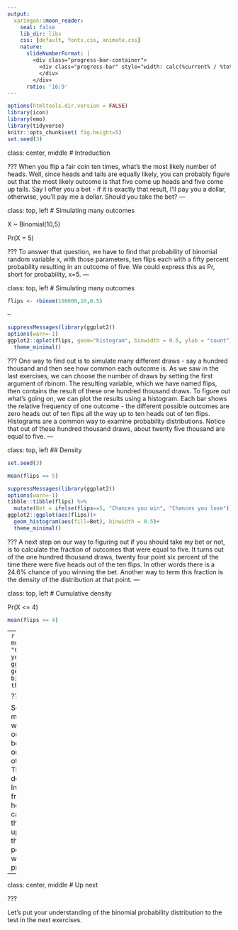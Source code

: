 ```yaml
---
output:
  xaringan::moon_reader:
    seal: false
    lib_dir: libs
    css: [default, fonts.css, animate.css]
    nature:
      slideNumberFormat: |
        <div class="progress-bar-container">
          <div class="progress-bar" style="width: calc(%current% / %total% * 100%);">
          </div>
        </div>
      ratio: '16:9'
---
```


```r
options(htmltools.dir.version = FALSE)
library(icon)
library(emo)
library(tidyverse)
knitr::opts_chunk$set( fig.height=5) 
set.seed(3)
```

class: center, middle
# Introduction

???
When you flip a fair coin ten times, what's the most likely number of heads. Well, since heads and tails are equally likely, you can probably figure out that the most likely outcome is that five come up heads and five come up tails. Say I offer you a bet - if it is exactly that result, I'll pay you a dollar, otherwise, you'll pay me a dollar. Should you take the bet?
---

class: top, left
# Simulating many outcomes

X ~ Binomial(10,5)

Pr(X = 5)

???
To answer that question, we have to find that probability of binomial random variable x, with those parameters, ten flips each with a fifty percent probability resulting in an outcome of five. We could express this as Pr, short for probability, x=5. 
---

class: top, left
# Simulating many outcomes

```r
flips <- rbinom(100000,10,0.5)
```
--

```r
suppressMessages(library(ggplot2))
options(warn=-1)
ggplot2::qplot(flips, geom="histogram", binwidth = 0.5, ylab = "count")+
  theme_minimal()
```

???
One way to find out is to simulate many different draws - say a hundred thousand and then see how common each outcome is. As we saw in the last exercises, we can choose the number of draws by setting the first argument of rbinom. The resulting variable, which we have named flips, then contains the result of these one hundred thousand draws. To figure out what's going on, we can plot the results using a histogram. Each bar shows the relative frequency of one outcome - the different possible outcomes are zero heads out of ten flips all the way up to ten heads out of ten flips. Histograms are a common way to examine probability distributions. Notice that out of these hundred thousand draws, about twenty five thousand are equal to five. 
---

class: top, left
## Density

```r
set.seed(3)
```
```r
mean(flips == 5)
```
```r
suppressMessages(library(ggplot2))
options(warn=-1)
tibble::tibble(flips) %>% 
  mutate(Bet = ifelse(flips==5, "Chances you win", "Chances you lose")) %>% 
ggplot2::ggplot(aes(flips))+
  geom_histogram(aes(fill=Bet), binwidth = 0.5)+
  theme_minimal()
```

???
A next step on our way to figuring out if you should take my bet or not, is to calculate the fraction of outcomes that were equal to five. It turns out of the one hundred thousand draws, twenty four point six percent of the time there were five heads out of the ten flips. In other words there is a 24.6% chance of you winning the bet. Another way to term this fraction is the density of the distribution at that point. 
---

class: top, left
# Cumulative density

Pr(X <= 4)
```r
mean(flips <= 4)
```
--
```r
tibble::tibble(flips) %>% 
  mutate(Bet = ifelse(flips<=4, "Chances you win", "Chances you lose")) %>% 
ggplot2::ggplot(aes(flips))+
  geom_histogram(aes(fill=Bet), binwidth = 0.5)+
  theme_minimal()
```


???

So now you know not to take my bet. More likely than not, we won't get exactly five heads out of ten. What if I offer a new bet, I'll pay you a dollar if four or fewer come up heads, otherwise you have to pay me. This describes the cumulative density of the distribution. Insted of calculating the fraction of times that five heads came up out of ten, we calculate the fraction of times that four or less heads came up out of ten. In this case, there was about a thirty eight percent chance that you would win. Or in other words, you still probably shouldn't take my bet.  

---

class: center, middle
# Up next

???

Let's put your understanding of the binomial probability distribution to the test in the next exercises.  



